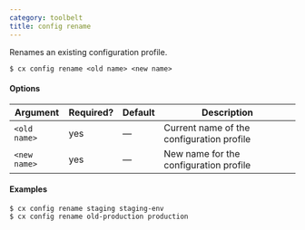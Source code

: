 ```yaml
---
category: toolbelt
title: config rename
---
```


Renames an existing configuration profile.

```shell
$ cx config rename <old name> <new name>
```

#### Options

| Argument | Required? | Default | Description |
|  ---  |  ---  |  ---  |  ---  |
| `<old name>` | yes | — | Current name of the configuration profile |
| `<new name>` | yes | — | New name for the configuration profile |

#### Examples

```shell
$ cx config rename staging staging-env
$ cx config rename old-production production
```